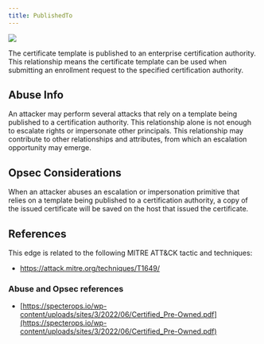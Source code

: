 ```yaml
---
title: PublishedTo
---
```


<img noZoom src="/assets/enterprise-AND-community-edition-pill-tag.svg"/> 


The certificate template is published to an enterprise certification authority. This relationship means
the certificate template can be used when submitting an enrollment request to the specified
certification authority.

Abuse Info
----------

An attacker may perform several attacks that rely on a template being published to a certification authority. This relationship alone is not enough to escalate rights or impersonate other principals. This relationship may contribute to other relationships and attributes, from which an escalation opportunity may emerge.

Opsec Considerations
--------------------

When an attacker abuses an escalation or impersonation primitive that relies on a template being published to a certification authority, a copy of the issued certificate will be saved on the host that issued the certificate.

References
----------

This edge is related to the following MITRE ATT&CK tactic and techniques:

* https://attack.mitre.org/techniques/T1649/

### Abuse and Opsec references

* [https://specterops.io/wp-content/uploads/sites/3/2022/06/Certified_Pre-Owned.pdf](https://specterops.io/wp-content/uploads/sites/3/2022/06/Certified_Pre-Owned.pdf)

